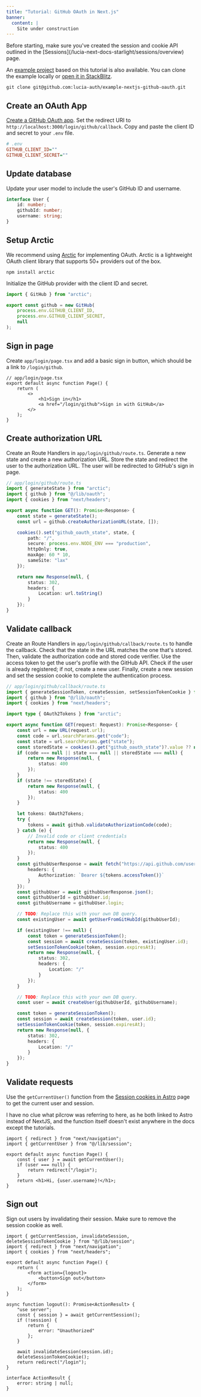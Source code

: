 ```yaml
---
title: "Tutorial: GitHub OAuth in Next.js"
banner:
  content: |
    Site under construction
---
```



<Aside>Before starting, make sure you've created the session and cookie API outlined in the [Sessions](/lucia-next-docs-starlight/sessions/overview) page.</Aside>

An [example project](https://github.com/lucia-auth/example-nextjs-github-oauth) based on this tutorial is also available. You can clone the example locally or [open it in StackBlitz](https://stackblitz.com/github/lucia-auth/example-nextjs-github-oauth).

```
git clone git@github.com:lucia-auth/example-nextjs-github-oauth.git
```

## Create an OAuth App

[Create a GitHub OAuth app](https://docs.github.com/en/apps/oauth-apps/building-oauth-apps/creating-an-oauth-app). Set the redirect URI to `http://localhost:3000/login/github/callback`. Copy and paste the client ID and secret to your `.env` file.

```ini
# .env
GITHUB_CLIENT_ID=""
GITHUB_CLIENT_SECRET=""
```

## Update database

Update your user model to include the user's GitHub ID and username.

```ts
interface User {
	id: number;
	githubId: number;
	username: string;
}
```

## Setup Arctic

We recommend using [Arctic](https://arcticjs.dev) for implementing OAuth. Arctic is a lightweight OAuth client library that supports 50+ providers out of the box.

```
npm install arctic
```

Initialize the GitHub provider with the client ID and secret.

```ts
import { GitHub } from "arctic";

export const github = new GitHub(
	process.env.GITHUB_CLIENT_ID,
	process.env.GITHUB_CLIENT_SECRET,
	null
);
```

## Sign in page

Create `app/login/page.tsx` and add a basic sign in button, which should be a link to `/login/github`.

```tsx
// app/login/page.tsx
export default async function Page() {
	return (
		<>
			<h1>Sign in</h1>
			<a href="/login/github">Sign in with GitHub</a>
		</>
	);
}
```

## Create authorization URL

Create an Route Handlers in `app/login/github/route.ts`. Generate a new state and create a new authorization URL. Store the state and redirect the user to the authorization URL. The user will be redirected to GitHub's sign in page.

```ts
// app/login/github/route.ts
import { generateState } from "arctic";
import { github } from "@/lib/oauth";
import { cookies } from "next/headers";

export async function GET(): Promise<Response> {
	const state = generateState();
	const url = github.createAuthorizationURL(state, []);

	cookies().set("github_oauth_state", state, {
		path: "/",
		secure: process.env.NODE_ENV === "production",
		httpOnly: true,
		maxAge: 60 * 10,
		sameSite: "lax"
	});

	return new Response(null, {
		status: 302,
		headers: {
			Location: url.toString()
		}
	});
}
```

## Validate callback

Create an Route Handlers in `app/login/github/callback/route.ts` to handle the callback. Check that the state in the URL matches the one that's stored. Then, validate the authorization code and stored code verifier. Use the access token to get the user's profile with the GitHub API. Check if the user is already registered; if not, create a new user. Finally, create a new session and set the session cookie to complete the authentication process.

```ts
// app/login/github/callback/route.ts
import { generateSessionToken, createSession, setSessionTokenCookie } from "@/lib/session";
import { github } from "@/lib/oauth";
import { cookies } from "next/headers";

import type { OAuth2Tokens } from "arctic";

export async function GET(request: Request): Promise<Response> {
	const url = new URL(request.url);
	const code = url.searchParams.get("code");
	const state = url.searchParams.get("state");
	const storedState = cookies().get("github_oauth_state")?.value ?? null;
	if (code === null || state === null || storedState === null) {
		return new Response(null, {
			status: 400
		});
	}
	if (state !== storedState) {
		return new Response(null, {
			status: 400
		});
	}

	let tokens: OAuth2Tokens;
	try {
		tokens = await github.validateAuthorizationCode(code);
	} catch (e) {
		// Invalid code or client credentials
		return new Response(null, {
			status: 400
		});
	}
	const githubUserResponse = await fetch("https://api.github.com/user", {
		headers: {
			Authorization: `Bearer ${tokens.accessToken()}`
		}
	});
	const githubUser = await githubUserResponse.json();
	const githubUserId = githubUser.id;
	const githubUsername = githubUser.login;

	// TODO: Replace this with your own DB query.
	const existingUser = await getUserFromGitHubId(githubUserId);

	if (existingUser !== null) {
		const token = generateSessionToken();
		const session = await createSession(token, existingUser.id);
		setSessionTokenCookie(token, session.expiresAt);
		return new Response(null, {
			status: 302,
			headers: {
				Location: "/"
			}
		});
	}

	// TODO: Replace this with your own DB query.
	const user = await createUser(githubUserId, githubUsername);

	const token = generateSessionToken();
	const session = await createSession(token, user.id);
	setSessionTokenCookie(token, session.expiresAt);
	return new Response(null, {
		status: 302,
		headers: {
			Location: "/"
		}
	});
}
```

## Validate requests

Use the `getCurrentUser()` function from the [Session cookies in Astro](/lucia-next-docs-starlight/sessions/cookies/astro) page to get the current user and session.

<Aside title="Note from author">I have no clue what pilcrow was referring to here, as he both linked to Astro instead of NextJS, and the function itself doesn't exist anywhere in the docs except the tutorials.</Aside>

```tsx
import { redirect } from "next/navigation";
import { getCurrentUser } from "@/lib/session";

export default async function Page() {
	const { user } = await getCurrentUser();
	if (user === null) {
		return redirect("/login");
	}
	return <h1>Hi, {user.username}!</h1>;
}
```

## Sign out

Sign out users by invalidating their session. Make sure to remove the session cookie as well.

```tsx
import { getCurrentSession, invalidateSession, deleteSessionTokenCookie } from "@/lib/session";
import { redirect } from "next/navigation";
import { cookies } from "next/headers";

export default async function Page() {
	return (
		<form action={logout}>
			<button>Sign out</button>
		</form>
	);
}

async function logout(): Promise<ActionResult> {
	"use server";
	const { session } = await getCurrentSession();
	if (!session) {
		return {
			error: "Unauthorized"
		};
	}

	await invalidateSession(session.id);
	deleteSessionTokenCookie();
	return redirect("/login");
}

interface ActionResult {
	error: string | null;
}
```